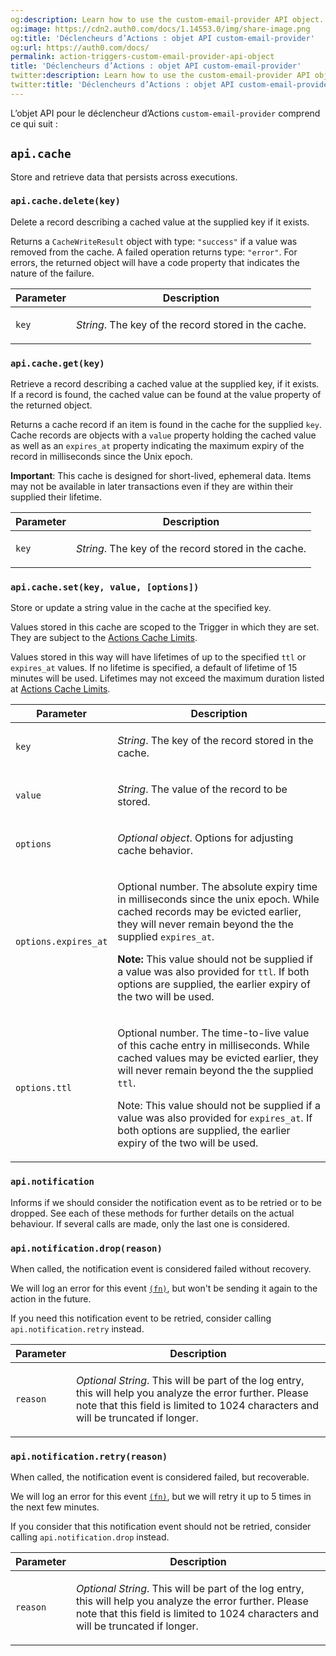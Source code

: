 ```yaml
---
og:description: Learn how to use the custom-email-provider API object.
og:image: https://cdn2.auth0.com/docs/1.14553.0/img/share-image.png
og:title: 'Déclencheurs d’Actions : objet API custom-email-provider'
og:url: https://auth0.com/docs/
permalink: action-triggers-custom-email-provider-api-object
title: 'Déclencheurs d’Actions : objet API custom-email-provider'
twitter:description: Learn how to use the custom-email-provider API object.
twitter:title: 'Déclencheurs d’Actions : objet API custom-email-provider'
---
```


L’objet API pour le déclencheur d’Actions `custom-email-provider` comprend ce qui suit :

## `api.cache`

Store and retrieve data that persists across executions.

### `api.cache.delete(key)`

Delete a record describing a cached value at the supplied key if it exists.

Returns a `CacheWriteResult` object with type: `"success"` if a value was removed from the cache. A failed operation returns type: `"error"`. For errors, the returned object will have a code property that indicates the nature of the failure.

<table class="table">
<thead>
<tr>
<th>Parameter</th>
<th>Description</th>
</tr>
</thead>
<tbody>
<tr>
<td><code>key</code></td>
<td>
<p>
<em>String</em>. The key of the record stored in the cache.
            </p>
</td>
</tr>
</tbody>
</table>

### `api.cache.get(key)`

Retrieve a record describing a cached value at the supplied key, if it exists. If a record is found, the cached value can be found at the value property of the returned object.

Returns a cache record if an item is found in the cache for the supplied `key`. Cache records are objects with a `value` property holding the cached value as well as an `expires_at` property indicating the maximum expiry of the record in milliseconds since the Unix epoch.

**Important**: This cache is designed for short-lived, ephemeral data. Items may not be available in later transactions even if they are within their supplied their lifetime.

<table class="table">
<thead>
<tr>
<th>Parameter</th>
<th>Description</th>
</tr>
</thead>
<tbody>
<tr>
<td><code>key</code></td>
<td>
<p>
<em>String</em>. The key of the record stored in the cache.
            </p>
</td>
</tr>
</tbody>
</table>

### `api.cache.set(key, value, [options])`

Store or update a string value in the cache at the specified key.

Values stored in this cache are scoped to the Trigger in which they are set. They are subject to the [Actions Cache Limits](/docs/customize/actions/limitations).

Values stored in this way will have lifetimes of up to the specified `ttl` or `expires_at` values. If no lifetime is specified, a default of lifetime of 15 minutes will be used. Lifetimes may not exceed the maximum duration listed at [Actions Cache Limits](/docs/customize/actions/limitations).

<table class="table">
<thead>
<tr>
<th>Parameter</th>
<th>Description</th>
</tr>
</thead>
<tbody>
<tr>
<td><code>key</code></td>
<td>
<p>
<em>String</em>. The key of the record stored in the cache.
            </p>
</td>
</tr>
<tr>
<td><code>value</code></td>
<td>
<p>
<em>String</em>. The value of the record to be stored.
            </p>
</td>
</tr>
<tr>
<td><code>options</code></td>
<td>
<p>
<em>Optional object</em>. Options for adjusting cache behavior.
            </p>
</td>
</tr>
<tr>
<td><code>options.expires_at</code></td>
<td>
<p>
              Optional number. The absolute expiry time in milliseconds since the unix epoch. While cached records may be evicted earlier, they will never remain beyond the the supplied <code>expires_at</code>.
            </p>
<p>
<b>Note:</b> This value should not be supplied if a value was also provided for <code>ttl</code>. If both options are supplied, the earlier expiry of the two will be used.
            </p>
</td>
</tr>
<tr>
<td><code>options.ttl</code></td>
<td>
<p>
          Optional number. The time-to-live value of this cache entry in milliseconds. While cached values may be evicted earlier, they will never remain beyond the the supplied <code>ttl</code>.
        </p>
<p>
          Note: This value should not be supplied if a value was also provided for <code>expires_at</code>. If both options are supplied, the earlier expiry of the two will be used.
            </p></td></tr>
</tbody>
</table>

### `api.notification`

Informs if we should consider the notification event as to be retried or to be dropped.
See each of these methods for further details on the actual behaviour.
If several calls are made, only the last one is considered.

### `api.notification.drop(reason)`

When called, the notification event is considered failed without recovery.

We will log an error for this event [`(fn)`](/docs/deploy-monitor/logs/log-event-type-codes), but won't be sending it again to the action in the future.

If you need this notification event to be retried, consider calling `api.notification.retry` instead.

<table class="table">
<thead>
<tr>
<th>Parameter</th>
<th>Description</th>
</tr>
</thead>
<tbody>
<tr>
<td><code>reason</code></td>
<td>
<p>
<em>Optional String</em>. This will be part of the log entry, this will help you analyze the error further. Please note that this field is limited to 1024 characters and will be truncated if longer.
            </p>
</td>
</tr>
</tbody>
</table>

### `api.notification.retry(reason)`

When called, the notification event is considered failed, but recoverable.

We will log an error for this event [`(fn)`](/docs/deploy-monitor/logs/log-event-type-codes), but we will retry it up to 5 times in the next few minutes.

If you consider that this notification event should not be retried, consider calling `api.notification.drop` instead.

<table class="table">
<thead>
<tr>
<th>Parameter</th>
<th>Description</th>
</tr>
</thead>
<tbody>
<tr>
<td><code>reason</code></td>
<td>
<p>
<em>Optional String</em>. This will be part of the log entry, this will help you analyze the error further. Please note that this field is limited to 1024 characters and will be truncated if longer.
            </p>
</td>
</tr>
</tbody>
</table>